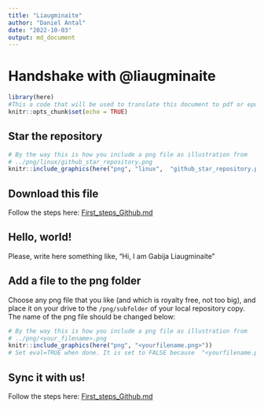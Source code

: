 ```yaml
---
title: "Liaugminaite"
author: "Daniel Antal"
date: "2022-10-03"
output: md_document
---
```


# Handshake with @liaugminaite

```r
library(here)
#This a code that will be used to translate this document to pdf or epub.
knitr::opts_chunk$set(echo = TRUE)
```

## Star the repository

```r
# By the way this is how you include a png file as illustration from 
# ../png/linux/github_star_repository.png
knitr::include_graphics(here("png", "linux",  "github_star_repository.png"))
```

## Download this file

Follow the steps here: [First_steps_Github.md](https://github.com/antaldaniel/new-contributors/blob/main/First_steps_Github.md)


## Hello, world!

Please, write here something like, "Hi, I am Gabija Liaugminaite"

## Add a file to the png folder

Choose any png file that you like (and which is royalty free, not too big), and place it on your drive to the `/png/subfolder` of your local repository copy. The name of the png file should be changed below:

```r
# By the way this is how you include a png file as illustration from 
# ../png/<your_filename>.png
knitr::include_graphics(here("png", "<yourfilename.png>"))
# Set eval=TRUE when done. It is set to FALSE because  "<yourfilename.png>" does not exist.
```

## Sync it with us!

Follow the steps here: [First_steps_Github.md](https://github.com/antaldaniel/new-contributors/blob/main/First_steps_Github.md)

